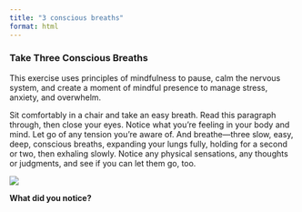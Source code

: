 ```yaml
---
title: "3 conscious breaths"
format: html
---
```


### Take Three Conscious Breaths

This exercise uses principles of mindfulness to pause, calm the nervous system, and create a moment of mindful presence to manage stress, anxiety, and overwhelm.

::: callout
Sit comfortably in a chair and take an easy breath. Read this paragraph through, then close your eyes. Notice what you’re feeling in your body and mind. Let go of any tension you’re aware of. And breathe—three slow, easy, deep, conscious breaths, expanding your lungs fully, holding for a second or two, then exhaling slowly. Notice any physical sensations, any thoughts or judgments, and see if you can let them go, too.

![](https://github.com/jjcurtin/aud_support/blob/main/modules/images/three_conscious_breaths.png?raw=true){fig-align="center"}

**What did you notice?**
:::
